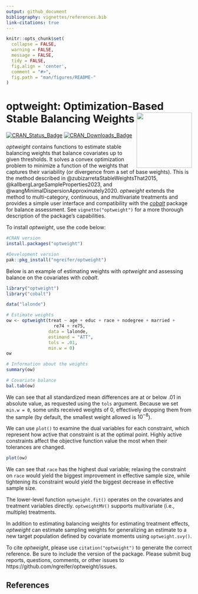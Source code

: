 ```yaml
---
output: github_document
bibliography: vignettes/references.bib
link-citations: true
---
```


<!-- README.md is generated from README.Rmd. Please edit that file -->

```r
knitr::opts_chunk$set(
  collapse = FALSE,
  warning = FALSE,
  message = FALSE,
  tidy = FALSE,
  fig.align = 'center',
  comment = "#>",
  fig.path = "man/figures/README-"
)
```
# optweight: Optimization-Based Stable Balancing Weights <img src="man/figures/logo.png" align="right" width="150"/>

[![CRAN_Status_Badge](http://r-pkg.org/badges/version-last-release/optweight?color=737373
)](https://cran.r-project.org/package=optweight)
[![CRAN_Downloads_Badge](http://cranlogs.r-pkg.org/badges/optweight?color=737373
)](https://cran.r-project.org/package=optweight)

*optweight* contains functions to estimate stable balancing weights that balance covariates up to given thresholds. It solves a convex optimization problem to minimize a function of the weights that captures their variability (or divergence from a set of base weights). This is the method described in @zubizarretaStableWeightsThat2015, @kallbergLargeSampleProperties2023, and @wangMinimalDispersionApproximately2020. *optweight* extends the method to multi-category, continuous, and multivariate treatments and provides a simple user interface and compatibility with the [*cobalt*](https://ngreifer.github.io/cobalt/) package for balance assessment. See `vignette("optweight")` for a more thorough description of the package's capabilities.

To install *optweight*, use the code below:

```r
#CRAN version
install.packages("optweight")

#Development version
pak::pkg_install("ngreifer/optweight")
```

Below is an example of estimating weights with *optweight* and assessing balance on the covariates with *cobalt*.

```r
library("optweight")
library("cobalt")

data("lalonde")

# Estimate weights
ow <- optweight(treat ~ age + educ + race + nodegree + married +
                  re74 + re75,
                data = lalonde,
                estimand = "ATT",
                tols = .01,
                min.w = 0)
ow

# Information about the weights
summary(ow)

# Covariate balance
bal.tab(ow)
```

We can see that all standardized mean differences are at or below .01 in absolute value, as requested using the `tols` argument. Because we set `min.w = 0`, some units received weights of 0, effectively dropping them from the sample (by default, the smallest weight allowed is $10^{-8}$).

We can use `plot()` to examine the dual variables for each constraint, which represent how active that constraint is at the optimal point. Highly active constraints affect the objective function value the most when their tolerances are changed.

```r
plot(ow)
```

We can see that `race` has the highest dual variable; relaxing the constraint on `race` would yield the biggest improvement in effective sample size, while tightening its constraint would yield the biggest decrease in effective sample size.

The lower-level function `optweight.fit()` operates on the covariates and treatment variables directly. `optweightMV()` supports multivariate (i.e., multiple) treatments.

In addition to estimating balancing weights for estimating treatment effects, *optweight* can estimate sampling weights for generalizing an estimate to a new target population defined by covariate moments using `optweight.svy()`.

To cite *optweight*, please use `citation("optweight")` to generate the correct reference. Be sure to include the version of the package. Please submit bug reports, questions, comments, or other issues to https://github.com/ngreifer/optweight/issues.

## References

